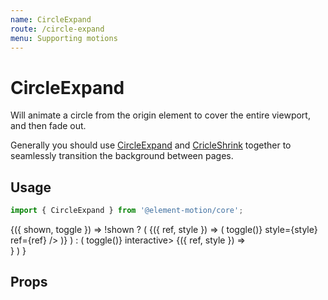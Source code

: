 ```yaml
---
name: CircleExpand
route: /circle-expand
menu: Supporting motions
---
```



# CircleExpand

Will animate a circle from the origin element to cover the entire viewport,
and then fade out.

Generally you should use [CircleExpand](/circle-expand) and [CricleShrink](/circle-shrink) together to seamlessly transition the background between pages.

## Usage

```js
import { CircleExpand } from '@element-motion/core';
```

<Playground>
  <Common.Toggler>
    {({ shown, toggle }) =>
      !shown ? (
        <Styled.Container>
          <Motion name="circle-expand" key="1">
            <CircleExpand background="#ff5e6d">
              {({ ref, style }) => (
                <Styled.Button onClick={() => toggle()} style={style} ref={ref} />
              )}
            </CircleExpand>
          </Motion>
        </Styled.Container>
      ) : (
        <Styled.Container onClick={() => toggle()} interactive>
          <Motion name="circle-expand" key="2">
            {({ ref, style }) => <div style={style} ref={ref} />}
          </Motion>
        </Styled.Container>
      )
    }
  </Common.Toggler>
</Playground>

## Props

<Props of={CircleExpand} />
